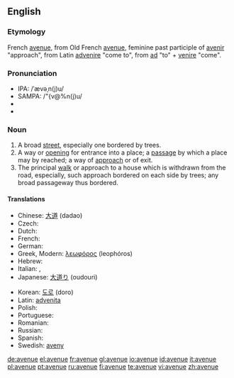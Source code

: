 ==English==

===Etymology===
French [[avenue]], from Old French [[avenue]], feminine past participle of [[avenir]] "approach", from Latin [[advenire]] "come to", from [[ad]] "to" + [[venire]] "come".

===Pronunciation===
* IPA: /ˈævəˌn(j)u/ 
* SAMPA: /"{v@%n(j)u/
* {{audio|en-gb-avenue.ogg|Audio (RP)}}
* {{audio|en-us-avenue.ogg|Audio (US)}}

===Noun===
{{en-noun}}

# A broad [[street]], especially one bordered by trees.
# A way or [[opening]] for entrance into a place; a [[passage]] by which a place may by reached; a way of [[approach]] or of exit.
# The principal [[walk]] or approach to a house which is withdrawn from the road, especially, such approach bordered on each side by trees; any broad passageway thus bordered.

====Translations====
{{trans-top|broad street}}
* Chinese: [[大道]] (dadao)
* Czech: {{t-|cs|třída|f}}
* Dutch: {{t+|nl|weg}}
* French: {{t+|fr|avenue}}
* German: {{t+|de|Allee}}
* Greek, Modern: [[λεωφόρος]] (leophóros)
* Hebrew: {{t-|he|שׂדרה|tr=sdera|sc=Hebr}}
* Italian: {{t+|it|viale}}, {{t+|it|corso}}
* Japanese: [[大道り]] (oudouri)
{{trans-mid}}
* Korean: [[도로]] (doro)
* Latin: [[advenita]]
* Polish: {{t-|pl|aleja}}
* Portuguese: {{t+|pt|avenida}}
* Romanian: {{t-|ro|cale|f}}
* Russian: {{t+|ru|проспект|m|tr=prospekt|sc=Cyrl}}
* Spanish: {{t+|es|avenida}}
* Swedish: [[aveny]]
{{trans-bottom}}

[[de:avenue]]
[[el:avenue]]
[[fr:avenue]]
[[gl:avenue]]
[[io:avenue]]
[[id:avenue]]
[[it:avenue]]
[[pl:avenue]]
[[pt:avenue]]
[[ru:avenue]]
[[fi:avenue]]
[[te:avenue]]
[[vi:avenue]]
[[zh:avenue]]